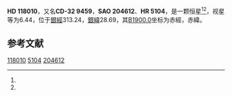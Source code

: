 {{Starbox begin
| name = HD 118010
}}
{{Starbox observe
| epoch = [[J2000.0|J2000.0]]
| constell = {{星座名待查}}<ref name=SIMBAD>{{cite web
 | url=http://simbad.u-strasbg.fr/simbad/sim-id?Ident=HR+5104
 | title =Pulsating variable Star
 | publisher=Centre de Données astronomiques de Strasbourg
 | work=SIMBAD
 | accessdate=2012-07-13}}</ref><ref name=DATA>{{cite web
 | url=http://vizier.u-strasbg.fr/viz-bin/VizieR-5?-out.add=.&-source=5050&-corr=PK=HR&-out.max=9999&HR=5104
 | title=VizieR Detailed Page
 | accessdate=2012-07-13
 | archive-date=2016-03-04
 | archive-url=https://web.archive.org/web/20160304195354/http://vizier.u-strasbg.fr/viz-bin/VizieR-5?-out.add=.&-source=5050&-corr=PK=HR&-out.max=9999&HR=5104
 | dead-url=no
 }}</ref>
| 星官 = 
| ra = {{RA|13|34|43.6}}<ref name=SIMBAD /><ref name=DATA />
| dec = {{DEC|-33|18|39}}<ref name=SIMBAD /><ref name=DATA />
| appmag_v = 6.44<ref name=SIMBAD /><ref name=DATA />
}}
{{Starbox character
| class = K2III<ref name=SIMBAD /><ref name=DATA />
| b-v = 1.26<ref name=SIMBAD /><ref name=DATA />
| u-b = <ref name=SIMBAD /><ref name=DATA />
| r-i = <ref name=SIMBAD /><ref name=DATA />
| variable = 
}}
{{Starbox astrometry
| radial_v = 
| prop_mo_ra = -9
| parallax = 
| p_error = 
}}
{{Starbox catalog
| names =CD-32 9459，[[SAO星表|SAO]] 204612，[[HD星表|HD]] 118010，[[HR星表|HR]] 5104}}
{{Starbox reference |Simbad=HR+5104}}
{{Starbox end}}

'''HD 118010'''，又名'''CD-32 9459'''，'''SAO 204612'''、'''HR 5104'''，是一颗恒星<ref name=SIMBAD /><ref name=DATA />，视星等为6.44，位于[[銀道座標系|銀經]]313.24，[[銀道座標系|銀緯]]28.69，其[[B1900.0|B1900.0]]坐标为赤經{{RA|13|29|2.7}}，赤緯{{DEC|-32|28.69|52}}。

== 参考文献 ==
{{reflist}}

{{star-stub}}

[[Category:HD和HDE天體|118010]]
[[Category:HR天體|5104]]
[[Category:SAO天體|204612]]